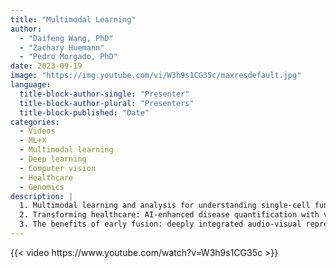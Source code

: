 ```yaml
---
title: "Multimodal Learning"
author: 
  - "Daifeng Wang, PhD"
  - "Zachary Huemann"
  - "Pedro Morgado, PhD"
date: 2023-09-19
image: "https://img.youtube.com/vi/W3h9s1CG35c/maxresdefault.jpg"
language: 
  title-block-author-single: "Presenter"
  title-block-author-plural: "Presenters"
  title-block-published: "Date"
categories:
  - Videos
  - ML+X
  - Multimodal learning
  - Deep learning
  - Computer vision
  - Healthcare
  - Genomics
description: |
  1. Multimodal learning and analysis for understanding single-cell functional genomics in brains and brain diseases<br>
  2. Transforming healthcare: AI-enhanced disease quantification with vision-language models<br>
  3. The benefits of early fusion: deeply integrated audio-visual representation learning
---
```


{{< video https://www.youtube.com/watch?v=W3h9s1CG35c >}}
